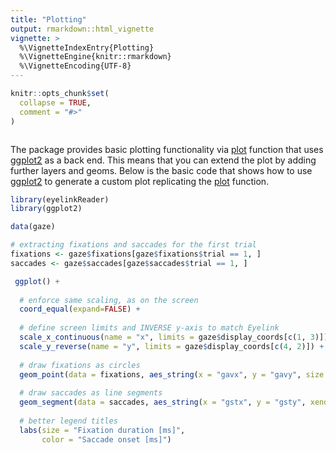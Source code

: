 ```yaml
---
title: "Plotting"
output: rmarkdown::html_vignette
vignette: >
  %\VignetteIndexEntry{Plotting}
  %\VignetteEngine{knitr::rmarkdown}
  %\VignetteEncoding{UTF-8}
---
```


```r
knitr::opts_chunk$set(
  collapse = TRUE,
  comment = "#>"
)
```

```r
```

The package provides basic plotting functionality via [plot](eyelinkReader::plot.eyelinkRecording()) function that uses [ggplot2](https://ggplot2.tidyverse.org/) as a back end. This means that you can extend the plot by adding further layers and geoms. Below is the basic code that shows how to use [ggplot2](https://ggplot2.tidyverse.org/) to generate a custom plot replicating the [plot](eyelinkReader::plot.eyelinkRecording()) function.


```r
library(eyelinkReader)
library(ggplot2)

data(gaze)

# extracting fixations and saccades for the first trial
fixations <- gaze$fixations[gaze$fixations$trial == 1, ]
saccades <- gaze$saccades[gaze$saccades$trial == 1, ]

 ggplot() +
  
  # enforce same scaling, as on the screen
  coord_equal(expand=FALSE) +
   
  # define screen limits and INVERSE y-axis to match Eyelink
  scale_x_continuous(name = "x", limits = gaze$display_coords[c(1, 3)]) +
  scale_y_reverse(name = "y", limits = gaze$display_coords[c(4, 2)]) +
   
  # draw fixations as circles
  geom_point(data = fixations, aes_string(x = "gavx", y = "gavy", size = "duration"), alpha=0.3) +
   
  # draw saccades as line segments
  geom_segment(data = saccades, aes_string(x = "gstx", y = "gsty", xend = "genx", yend = "geny", color = "sttime_rel")) +
   
  # better legend titles
  labs(size = "Fixation duration [ms]",
       color = "Saccade onset [ms]")
```


